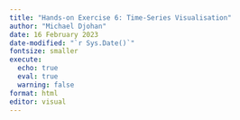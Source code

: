 ```yaml
---
title: "Hands-on Exercise 6: Time-Series Visualisation"
author: "Michael Djohan"
date: 16 February 2023
date-modified: "`r Sys.Date()`"
fontsize: smaller
execute: 
  echo: true
  eval: true
  warning: false
format: html
editor: visual
---
```

